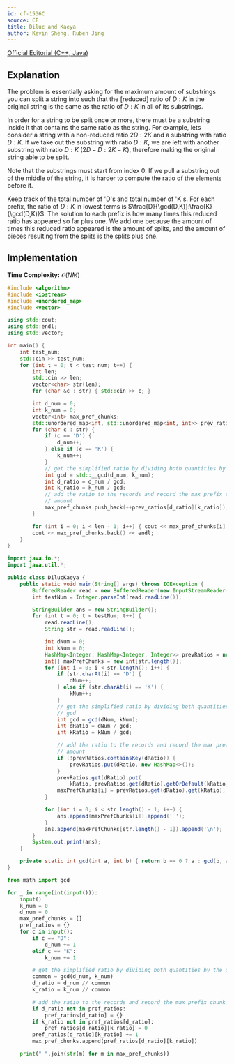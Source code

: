 ```yaml
---
id: cf-1536C
source: CF
title: Diluc and Kaeya
author: Kevin Sheng, Ruben Jing
---
```


[Official Editorial (C++, Java)](https://codeforces.com/blog/entry/91520)

## Explanation
The problem is essentially asking for the maximum amount of substrings you can 
split a string into such that the [reduced] ratio of  $D:K$ in the original 
string is the same as the ratio of $D:K$  in all of its substrings.

In order for a string to be split once or more, there must be a substring 
inside it that contains the same ratio as the string. For example, lets 
consider a string with a non-reduced ratio $2D:2K$ and a substring with 
ratio $D:K$. If we take out the substring with ratio $D:K$, we are left 
with another substring with ratio $D:K$ ($2D-D:2K-K$), therefore making 
the original string able to be split.

Note that the substrings must start from index $0$. If we pull a substring
out of the middle of the string, it is harder to compute the ratio of the 
elements before it.

Keep track of the total number of 'D's and total number of 'K's. For each prefix, 
the ratio of $D:K$ in lowest terms is $\frac{D}{\gcd(D,K)}:\frac{K}{\gcd(D,K)}$. 
The solution to each prefix is how many times this reduced ratio has appeared so 
far plus one.  We add one because the amount of times this reduced ratio appeared 
is the amount of splits, and the amount of pieces resulting from the splits is the
splits plus one.

## Implementation

**Time Complexity:** $\mathcal{O}(NM)$

<LanguageSection>
<CPPSection>

```cpp
#include <algorithm>
#include <iostream>
#include <unordered_map>
#include <vector>

using std::cout;
using std::endl;
using std::vector;

int main() {
	int test_num;
	std::cin >> test_num;
	for (int t = 0; t < test_num; t++) {
		int len;
		std::cin >> len;
		vector<char> str(len);
		for (char &c : str) { std::cin >> c; }

		int d_num = 0;
		int k_num = 0;
		vector<int> max_pref_chunks;
		std::unordered_map<int, std::unordered_map<int, int>> prev_ratios;
		for (char c : str) {
			if (c == 'D') {
				d_num++;
			} else if (c == 'K') {
				k_num++;
			}
			// get the simplified ratio by dividing both quantities by the gcd
			int gcd = std::__gcd(d_num, k_num);
			int d_ratio = d_num / gcd;
			int k_ratio = k_num / gcd;
			// add the ratio to the records and record the max prefix chunk
			// amount
			max_pref_chunks.push_back(++prev_ratios[d_ratio][k_ratio]);
		}

		for (int i = 0; i < len - 1; i++) { cout << max_pref_chunks[i] << ' '; }
		cout << max_pref_chunks.back() << endl;
	}
}
```

</CPPSection>
<JavaSection>

```java
import java.io.*;
import java.util.*;

public class DilucKaeya {
	public static void main(String[] args) throws IOException {
		BufferedReader read = new BufferedReader(new InputStreamReader(System.in));
		int testNum = Integer.parseInt(read.readLine());

		StringBuilder ans = new StringBuilder();
		for (int t = 0; t < testNum; t++) {
			read.readLine();
			String str = read.readLine();

			int dNum = 0;
			int kNum = 0;
			HashMap<Integer, HashMap<Integer, Integer>> prevRatios = new HashMap<>();
			int[] maxPrefChunks = new int[str.length()];
			for (int i = 0; i < str.length(); i++) {
				if (str.charAt(i) == 'D') {
					dNum++;
				} else if (str.charAt(i) == 'K') {
					kNum++;
				}
				// get the simplified ratio by dividing both quantities by the
				// gcd
				int gcd = gcd(dNum, kNum);
				int dRatio = dNum / gcd;
				int kRatio = kNum / gcd;

				// add the ratio to the records and record the max prefix chunk
				// amount
				if (!prevRatios.containsKey(dRatio)) {
					prevRatios.put(dRatio, new HashMap<>());
				}
				prevRatios.get(dRatio).put(
				    kRatio, prevRatios.get(dRatio).getOrDefault(kRatio, 0) + 1);
				maxPrefChunks[i] = prevRatios.get(dRatio).get(kRatio);
			}

			for (int i = 0; i < str.length() - 1; i++) {
				ans.append(maxPrefChunks[i]).append(' ');
			}
			ans.append(maxPrefChunks[str.length() - 1]).append('\n');
		}
		System.out.print(ans);
	}

	private static int gcd(int a, int b) { return b == 0 ? a : gcd(b, a % b); }
}
```

</JavaSection>
<PySection>

```py
from math import gcd

for _ in range(int(input())):
	input()
	k_num = 0
	d_num = 0
	max_pref_chunks = []
	pref_ratios = {}
	for c in input():
		if c == "D":
			d_num += 1
		elif c == "K":
			k_num += 1

		# get the simplified ratio by dividing both quantities by the gcd
		common = gcd(d_num, k_num)
		d_ratio = d_num // common
		k_ratio = k_num // common

		# add the ratio to the records and record the max prefix chunk amount
		if d_ratio not in pref_ratios:
			pref_ratios[d_ratio] = {}
		if k_ratio not in pref_ratios[d_ratio]:
			pref_ratios[d_ratio][k_ratio] = 0
		pref_ratios[d_ratio][k_ratio] += 1
		max_pref_chunks.append(pref_ratios[d_ratio][k_ratio])

	print(" ".join(str(m) for m in max_pref_chunks))
```

</PySection>
</LanguageSection>
